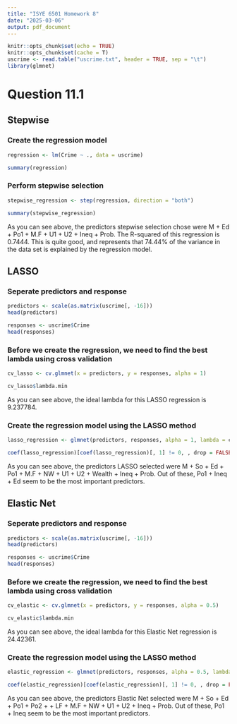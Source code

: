 ```yaml
---
title: "ISYE 6501 Homework 8"
date: "2025-03-06"
output: pdf_document
---
```


```r
knitr::opts_chunk$set(echo = TRUE)
knitr::opts_chunk$set(cache = T)
uscrime <- read.table("uscrime.txt", header = TRUE, sep = "\t")
library(glmnet)
```
# Question 11.1

## Stepwise

### Create the regression model
```r
regression <- lm(Crime ~ ., data = uscrime)

summary(regression)
```

### Perform stepwise selection
```r
stepwise_regression <- step(regression, direction = "both")

summary(stepwise_regression)
```

As you can see above, the predictors stepwise selection chose were M + Ed + Po1 + M.F + U1 + U2 + Ineq + Prob. The R-squared of this regression is 0.7444. This is quite good, and represents that 74.44% of the variance in the data set is explained by the regression model.

## LASSO

### Seperate predictors and response
```r
predictors <- scale(as.matrix(uscrime[, -16]))
head(predictors)

responses <- uscrime$Crime
head(responses)
```

### Before we create the regression, we need to find the best lambda using cross validation
```r
cv_lasso <- cv.glmnet(x = predictors, y = responses, alpha = 1)

cv_lasso$lambda.min
```
As you can see above, the ideal lambda for this LASSO regression is 9.237784.

### Create the regression model using the LASSO method
```r
lasso_regression <- glmnet(predictors, responses, alpha = 1, lambda = cv_lasso$lambda.min)

coef(lasso_regression)[coef(lasso_regression)[, 1] != 0, , drop = FALSE]
```
As you can see above, the predictors LASSO selected were M + So + Ed + Po1 + M.F + NW + U1 + U2 + Wealth + Ineq + Prob. Out of these, Po1 + Ineq + Ed seem to be the most important predictors.

## Elastic Net

### Seperate predictors and response
```r
predictors <- scale(as.matrix(uscrime[, -16]))
head(predictors)

responses <- uscrime$Crime
head(responses)
```

### Before we create the regression, we need to find the best lambda using cross validation
```r
cv_elastic <- cv.glmnet(x = predictors, y = responses, alpha = 0.5)

cv_elastic$lambda.min
```
As you can see above, the ideal lambda for this Elastic Net regression is 24.42361.

### Create the regression model using the LASSO method
```r
elastic_regression <- glmnet(predictors, responses, alpha = 0.5, lambda = cv_elastic$lambda.min)

coef(elastic_regression)[coef(elastic_regression)[, 1] != 0, , drop = FALSE]
```
As you can see above, the predictors Elastic Net selected were M + So + Ed + Po1 + Po2 + + LF + M.F + NW + U1 + U2 + Ineq + Prob. Out of these, Po1 + Ineq seem to be the most important predictors.


